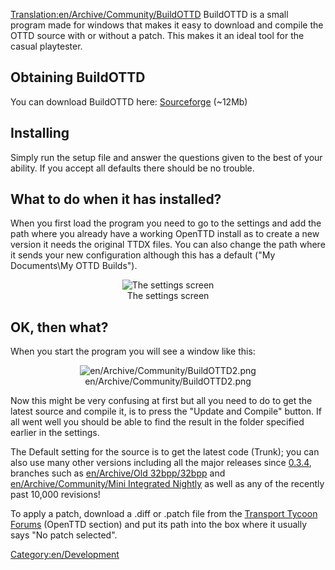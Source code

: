 [[Translation:en/Archive/Community/BuildOTTD]]
{{en/Warning|'''BuildOTTD is having trouble on vista. If you have vista do not use BuildOTTD.'''<br>
}}
{{en/Warning|'''As of now, BuildOTTD does not work on any OS until someone fixes it. (Please remove when fixed).'''<br>
}}
BuildOTTD is a small program made for windows that makes it easy to download and compile the OTTD source with or without a patch.
This makes it an ideal tool for the casual playtester.

== Obtaining BuildOTTD ==
You can download BuildOTTD here: [https://sourceforge.net/projects/bottd/ Sourceforge] (~12Mb)

== Installing ==
Simply run the setup file and answer the questions given to the best of your ability.
If you accept all defaults there should be no trouble.
{{en/Warning|'''Always install to a path with no spaces in it.'''<br>
This is a limitation in the underlying tools used by BuildOTTD.}}

== What to do when it has installed? ==

When you first load the program you need to go to the settings and add the path where you already have a working OpenTTD install as to create a new version it needs the original TTDX files. You can also change the path where it sends your new configuration although this has a default ("My Documents\My OTTD Builds").
<center>[[File:en/Archive/Community/BuildOTTD settings1.png|The settings screen]]</center>

== OK, then what? ==
When you start the program you will see a window like this:
<center>[[File:en/Archive/Community/BuildOTTD2.png]]</center>
Now this might be very confusing at first but all you need to do to get the latest source and compile it, is to press the "Update and Compile" button. If all went well you should be able to find the result in the folder specified earlier in the settings.

The Default setting for the source is to get the latest code (Trunk); you can also use many other versions including all the major releases since [[en/Archive/OpenTTD/OpenTTD 0.3.4|0.3.4]], branches such as [[en/Archive/Old 32bpp/32bpp]] and [[en/Archive/Community/Mini Integrated Nightly]] as well as any of the recently past 10,000 revisions!

To apply a patch, download a .diff or .patch file from the [http://www.tt-forums.net/index.php?c=20 Transport Tycoon Forums] (OpenTTD section) and put its path into the box where it usually says "No patch selected".

[[Category:en/Development]]